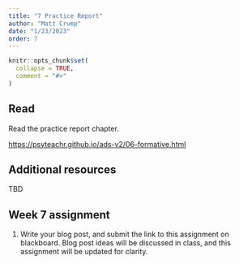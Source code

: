 ```yaml
---
title: "7 Practice Report"
author: "Matt Crump"
date: "1/23/2023"
order: 7 
---
```


```r
knitr::opts_chunk$set(
  collapse = TRUE,
  comment = "#>"
)
```

## Read

Read the practice report chapter.

<https://psyteachr.github.io/ads-v2/06-formative.html>

## Additional resources

TBD


## Week 7 assignment

1. Write your blog post, and submit the link to this assignment on blackboard. Blog post ideas will be discussed in class, and this assignment will be updated for clarity.
